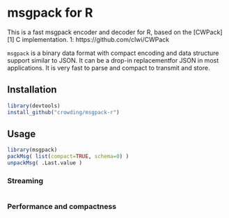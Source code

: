 # msgpack for R

This is a fast msgpack encoder and decoder for R, based on the
[CWPack][1] C implementation.
1: https://github.com/clwi/CWPack

`msgpack` is a binary data format with compact encoding and data
structure support similar to JSON. It can be a drop-in replacementfor
JSON in most applications. It is very fast to parse and compact to
transmit and store.

## Installation

```R
library(devtools)
install_github("crowding/msgpack-r")
```

## Usage

```R
library(msgpack)
packMsg( list(compact=TRUE, schema=0) )
unpackMsg( .Last.value )
```

### Streaming

```r

```

### Performance and compactness

```R

```
